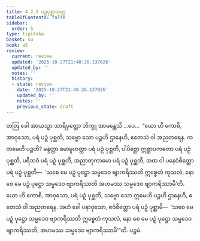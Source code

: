 ```yaml
---
title: 4.2.5 ပဉှပုစ္ဆာသုတ္တ
tableOfContents: false
sidebar:
  order: 5
type: tipitaka
basket: su
book: a5
review:
  current: review
  updated: '2025-10-27T21:48:26.137026'
  updated_by: ''
  notes: ''
  history:
  - state: review
    date: '2025-10-27T21:48:26.137026'
    updated_by: ''
    notes: ''
    previous_state: draft
---
```



<ReviewStatus review={frontmatter.review} showDetails={true} />

<HypothesisAnnotation frontmatter={frontmatter} />

<DynamicBreadcrumb />

<Division number="165" book="a5" e="ch" v="16" p="168">

<Paragraph number="949" book="a5">
တတြ ခေါ အာယသ္မာ သာရိပုတ္တော ဘိက္ခူ အာမန္တေသိ …ပေ…  “ယော ဟိ ကောစိ, အာဝုသော, ပရံ ပဉှံ ပုစ္ဆတိ, သဗ္ဗော သော ပဉ္စဟိ ဌာနေဟိ, ဧတေသံ ဝါ အညတရေန. ကတမေဟိ ပဉ္စဟိ? မန္ဒတ္တာ မောမူဟတ္တာ ပရံ ပဉှံ ပုစ္ဆတိ, ပါပိစ္ဆော ဣစ္ဆာပကတော ပရံ ပဉှံ ပုစ္ဆတိ, ပရိဘဝံ ပရံ ပဉှံ ပုစ္ဆတိ, အညာတုကာမော ပရံ ပဉှံ ပုစ္ဆတိ, အထ ဝါ ပနေဝံစိတ္တော ပရံ ပဉှံ ပုစ္ဆတိ—  ‘သစေ မေ ပဉှံ ပုဋ္ဌော သမ္မဒေဝ ဗျာကရိဿတိ ဣစ္စေတံ ကုသလံ, နော စေ မေ ပဉှံ ပုဋ္ဌော သမ္မဒေဝ ဗျာကရိဿတိ အဟမဿ သမ္မဒေဝ ဗျာကရိဿာမီ’တိ. ယော ဟိ ကောစိ, အာဝုသော, ပရံ ပဉှံ ပုစ္ဆတိ, သဗ္ဗော သော ဣမေဟိ ပဉ္စဟိ ဌာနေဟိ, ဧတေသံ ဝါ အညတရေန. အဟံ ခေါ ပနာဝုသော, ဧဝံစိတ္တော ပရံ ပဉှံ ပုစ္ဆာမိ—  ‘သစေ မေ ပဉှံ ပုဋ္ဌော သမ္မဒေဝ ဗျာကရိဿတိ ဣစ္စေတံ ကုသလံ, နော စေ မေ ပဉှံ ပုဋ္ဌော သမ္မဒေဝ ဗျာကရိဿတိ, အဟမဿ သမ္မဒေဝ ဗျာကရိဿာမီ’”တိ.

</Paragraph>
</Division>

<Paragraph number="950" type="center" book="a5">
ပဉ္စမံ.
</Paragraph>